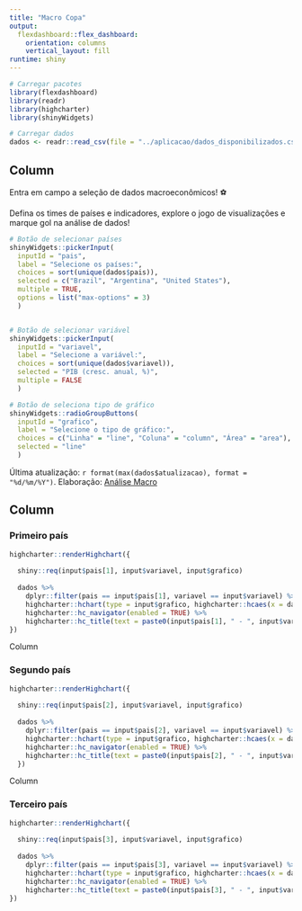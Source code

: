 ```yaml
---
title: "Macro Copa"
output: 
  flexdashboard::flex_dashboard:
    orientation: columns
    vertical_layout: fill
runtime: shiny
---
```


```r
# Carregar pacotes
library(flexdashboard)
library(readr)
library(highcharter)
library(shinyWidgets)

# Carregar dados
dados <- readr::read_csv(file = "../aplicacao/dados_disponibilizados.csv")
```


Column {.sidebar}
-----------------------------------------------------------------------

Entra em campo a seleção de dados macroeconômicos! ⚽

Defina os times de países e indicadores, explore o jogo de visualizações e marque gol na análise de dados!

```r
# Botão de selecionar países
shinyWidgets::pickerInput(
  inputId = "pais",
  label = "Selecione os países:",
  choices = sort(unique(dados$pais)),
  selected = c("Brazil", "Argentina", "United States"), 
  multiple = TRUE, 
  options = list("max-options" = 3)
  )


# Botão de selecionar variável
shinyWidgets::pickerInput(
  inputId = "variavel",
  label = "Selecione a variável:",
  choices = sort(unique(dados$variavel)),
  selected = "PIB (cresc. anual, %)", 
  multiple = FALSE
  )

# Botão de seleciona tipo de gráfico
shinyWidgets::radioGroupButtons(
  inputId = "grafico",
  label = "Selecione o tipo de gráfico:", 
  choices = c("Linha" = "line", "Coluna" = "column", "Área" = "area"), 
  selected = "line"
  )
```

Última atualização: `r format(max(dados$atualizacao), format = "%d/%m/%Y")`.
Elaboração: [Análise Macro](https://analisemacro.com.br/)


Column
-----------------------------------------------------------------------

### Primeiro país {.no-title}

```r
highcharter::renderHighchart({
  
  shiny::req(input$pais[1], input$variavel, input$grafico)
  
  dados %>% 
    dplyr::filter(pais == input$pais[1], variavel == input$variavel) %>% 
    highcharter::hchart(type = input$grafico, highcharter::hcaes(x = data, y = valor)) %>% 
    highcharter::hc_navigator(enabled = TRUE) %>% 
    highcharter::hc_title(text = paste0(input$pais[1], " - ", input$variavel))
})
```

Column


### Segundo país {.no-title}

```r
highcharter::renderHighchart({
  
  shiny::req(input$pais[2], input$variavel, input$grafico)
  
  dados %>% 
    dplyr::filter(pais == input$pais[2], variavel == input$variavel) %>% 
    highcharter::hchart(type = input$grafico, highcharter::hcaes(x = data, y = valor)) %>% 
    highcharter::hc_navigator(enabled = TRUE) %>% 
    highcharter::hc_title(text = paste0(input$pais[2], " - ", input$variavel))
  })
```

Column

### Terceiro país {.no-title}

```r
highcharter::renderHighchart({
  
  shiny::req(input$pais[3], input$variavel, input$grafico)
  
  dados %>% 
    dplyr::filter(pais == input$pais[3], variavel == input$variavel) %>% 
    highcharter::hchart(type = input$grafico, highcharter::hcaes(x = data, y = valor)) %>% 
    highcharter::hc_navigator(enabled = TRUE) %>% 
    highcharter::hc_title(text = paste0(input$pais[3], " - ", input$variavel))
})
```